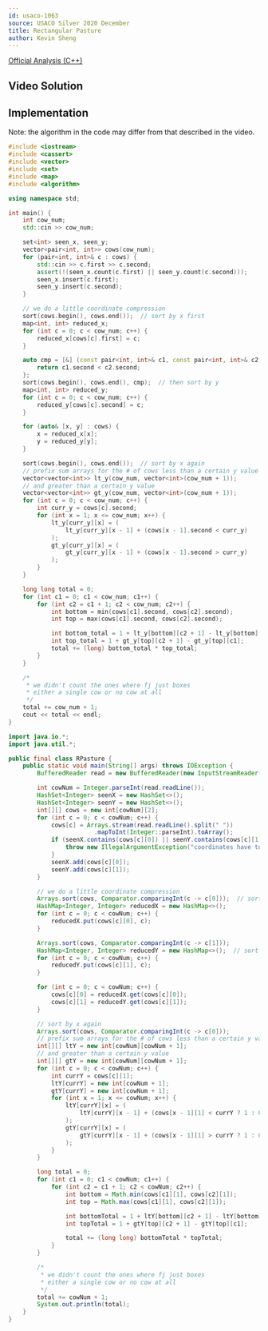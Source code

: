 ```yaml
---
id: usaco-1063
source: USACO Silver 2020 December
title: Rectangular Pasture
author: Kevin Sheng
---
```


[Official Analysis (C++)](http://www.usaco.org/current/data/sol_prob2_silver_dec20.html)

## Video Solution

<Youtube id="AH1wyxq8nPM" />

## Implementation

Note: the algorithm in the code may differ from that described in the video.

<LanguageSection>
<CPPSection>

```cpp
#include <iostream>
#include <cassert>
#include <vector>
#include <set>
#include <map>
#include <algorithm>

using namespace std;

int main() {
	int cow_num;
	std::cin >> cow_num;

	set<int> seen_x, seen_y;
	vector<pair<int, int>> cows(cow_num);
	for (pair<int, int>& c : cows) {
		std::cin >> c.first >> c.second;
		assert(!(seen_x.count(c.first) || seen_y.count(c.second)));
		seen_x.insert(c.first);
		seen_y.insert(c.second);
	}

	// we do a little coordinate compression
	sort(cows.begin(), cows.end());  // sort by x first
	map<int, int> reduced_x;
	for (int c = 0; c < cow_num; c++) {
		reduced_x[cows[c].first] = c;
	}

	auto cmp = [&] (const pair<int, int>& c1, const pair<int, int>& c2) {
		return c1.second < c2.second;
	};
	sort(cows.begin(), cows.end(), cmp);  // then sort by y
	map<int, int> reduced_y;
	for (int c = 0; c < cow_num; c++) {
		reduced_y[cows[c].second] = c;
	}

	for (auto& [x, y] : cows) {
		x = reduced_x[x];
		y = reduced_y[y];
	}

	sort(cows.begin(), cows.end());  // sort by x again
	// prefix sum arrays for the # of cows less than a certain y value
	vector<vector<int>> lt_y(cow_num, vector<int>(cow_num + 1));
	// and greater than a certain y value
	vector<vector<int>> gt_y(cow_num, vector<int>(cow_num + 1));
	for (int c = 0; c < cow_num; c++) {
		int curr_y = cows[c].second;
		for (int x = 1; x <= cow_num; x++) {
			lt_y[curr_y][x] = (
				lt_y[curr_y][x - 1] + (cows[x - 1].second < curr_y)
			);
			gt_y[curr_y][x] = (
				gt_y[curr_y][x - 1] + (cows[x - 1].second > curr_y)
			);
		}
	}

	long long total = 0;
	for (int c1 = 0; c1 < cow_num; c1++) {
		for (int c2 = c1 + 1; c2 < cow_num; c2++) {
			int bottom = min(cows[c1].second, cows[c2].second);
			int top = max(cows[c1].second, cows[c2].second);

			int bottom_total = 1 + lt_y[bottom][c2 + 1] - lt_y[bottom][c1];
			int top_total = 1 + gt_y[top][c2 + 1] - gt_y[top][c1];
			total += (long) bottom_total * top_total;
		}
	}

	/*
	 * we didn't count the ones where fj just boxes
	 * either a single cow or no cow at all
	 */
	total += cow_num + 1;
	cout << total << endl;
}
```

</CPPSection>
<JavaSection>

```java
import java.io.*;
import java.util.*;

public final class RPasture {
	public static void main(String[] args) throws IOException {
		BufferedReader read = new BufferedReader(new InputStreamReader(System.in));

		int cowNum = Integer.parseInt(read.readLine());
		HashSet<Integer> seenX = new HashSet<>();
		HashSet<Integer> seenY = new HashSet<>();
		int[][] cows = new int[cowNum][2];
		for (int c = 0; c < cowNum; c++) {
			cows[c] = Arrays.stream(read.readLine().split(" "))
						.mapToInt(Integer::parseInt).toArray();
			if (seenX.contains(cows[c][0]) || seenY.contains(cows[c][1])) {
				throw new IllegalArgumentException("coordinates have to be distinct");
			}
			seenX.add(cows[c][0]);
			seenY.add(cows[c][1]);
		}

		// we do a little coordinate compression
		Arrays.sort(cows, Comparator.comparingInt(c -> c[0]));  // sort by x
		HashMap<Integer, Integer> reducedX = new HashMap<>();
		for (int c = 0; c < cowNum; c++) {
			reducedX.put(cows[c][0], c);
		}

		Arrays.sort(cows, Comparator.comparingInt(c -> c[1]));
		HashMap<Integer, Integer> reducedY = new HashMap<>();  // sort by y
		for (int c = 0; c < cowNum; c++) {
			reducedY.put(cows[c][1], c);
		}

		for (int c = 0; c < cowNum; c++) {
			cows[c][0] = reducedX.get(cows[c][0]);
			cows[c][1] = reducedY.get(cows[c][1]);
		}

		// sort by x again
		Arrays.sort(cows, Comparator.comparingInt(c -> c[0]));
		// prefix sum arrays for the # of cows less than a certain y value
		int[][] ltY = new int[cowNum][cowNum + 1];
		// and greater than a certain y value
		int[][] gtY = new int[cowNum][cowNum + 1];
		for (int c = 0; c < cowNum; c++) {
			int currY = cows[c][1];
			ltY[currY] = new int[cowNum + 1];
			gtY[currY] = new int[cowNum + 1];
			for (int x = 1; x <= cowNum; x++) {
				ltY[currY][x] = (
					ltY[currY][x - 1] + (cows[x - 1][1] < currY ? 1 : 0)
				);
				gtY[currY][x] = (
					gtY[currY][x - 1] + (cows[x - 1][1] > currY ? 1 : 0)
				);
			}
		}

		long total = 0;
		for (int c1 = 0; c1 < cowNum; c1++) {
			for (int c2 = c1 + 1; c2 < cowNum; c2++) {
				int bottom = Math.min(cows[c1][1], cows[c2][1]);
				int top = Math.max(cows[c1][1], cows[c2][1]);

				int bottomTotal = 1 + ltY[bottom][c2 + 1] - ltY[bottom][c1];
				int topTotal = 1 + gtY[top][c2 + 1] - gtY[top][c1];

				total += (long long) bottomTotal * topTotal;
			}
		}

		/*
		 * we didn't count the ones where fj just boxes
		 * either a single cow or no cow at all
		 */
		total += cowNum + 1;
		System.out.println(total);
	}
}
```

</JavaSection>
</LanguageSection>

